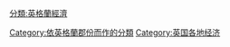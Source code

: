 [[分類:英格蘭經濟|分類:英格蘭經濟]]
[[Category:依英格蘭郡份而作的分類|Category:依英格蘭郡份而作的分類]]
[[Category:英国各地经济|Category:英国各地经济]]